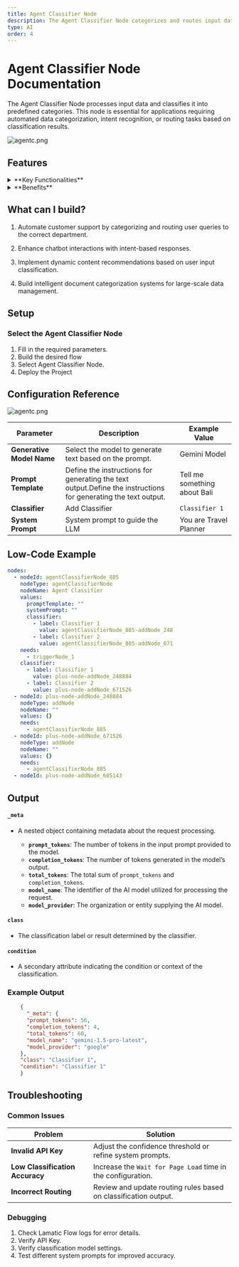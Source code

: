 ```yaml
---
title: Agent Classifier Node
description: The Agent Classifier Node categorizes and routes input data based on predefined classification criteria
type: AI
order: 4
---
```


# Agent Classifier Node Documentation

The Agent Classifier Node processes input data and classifies it into predefined categories. This node is essential for applications requiring automated data categorization, intent recognition, or routing tasks based on classification results.

![agentc.png](./img/agentc/agent-classifier.webp)

## Features

<details>
  <summary>**Key Functionalities**</summary>
  1. **Multi-Input Classification:** Supports both text and structured data inputs for classification. 
  2. **Customizable Categories:** Allows defining specific categories for classification based on application needs. 
  3. **Intent Recognition:** Identifies user intent from textual input and maps it to predefined intents. 
  4. **Automated Routing:** Routes data or user queries to the appropriate workflow based on classification results. 
  5. **LLM Integration:** Uses large language models to enhance classification accuracy and contextual understanding.
</details>

<details>
  <summary>**Benefits**</summary>
  1. **Improved Automation:** Reduces manual intervention by automatically categorizing input data. 
  2. **Enhanced User Experience:** Directs queries or data to the appropriate processing module efficiently. 
  3. **Scalability:** Supports multiple classification tasks across different domains. 
  4. **Efficiency:** Streamlines flow by integrating classification and routing into a single node. 
  5. **AI-Powered Accuracy:** Leverages advanced AI models for context-aware classification.
</details>

## What can I build?

1. Automate customer support by categorizing and routing user queries to the correct department.

1. Enhance chatbot interactions with intent-based responses.

1. Implement dynamic content recommendations based on user input classification.

1. Build intelligent document categorization systems for large-scale data management.

## Setup

### Select the Agent Classifier Node

1. Fill in the required parameters.
1. Build the desired flow
1. Select Agent Classifier Node.
1. Deploy the Project

## Configuration Reference

![agentc.png](./img/agentc/agent-classifier-config.webp)

| **Parameter**             | **Description**                                                                                                | **Example Value**            |
| ------------------------- | -------------------------------------------------------------------------------------------------------------- | ---------------------------- |
| **Generative Model Name** | Select the model to generate text based on the prompt.                                                         | Gemini Model                 |
| **Prompt Template**       | Define the instructions for generating the text output.Define the instructions for generating the text output. | Tell me something about Bali |
| **Classifier**            | Add Classifier                                                                                                 | `Classifier 1`               |
| **System Prompt**         | System prompt to guide the LLM                                                                                 | You are Travel Planner       |

## Low-Code Example

```yaml
nodes:
  - nodeId: agentClassifierNode_885
    nodeType: agentClassifierNode
    nodeName: Agent Classifier
    values:
      promptTemplate: ""
      systemPrompt: ""
      classifier:
        - label: Classifier 1
          value: agentClassifierNode_885-addNode_248
        - label: Classifier 2
          value: agentClassifierNode_885-addNode_671
    needs:
      - triggerNode_1
    classifier:
      - label: Classifier 1
        value: plus-node-addNode_248884
      - label: Classifier 2
        value: plus-node-addNode_671526
  - nodeId: plus-node-addNode_248884
    nodeType: addNode
    nodeName: ""
    values: {}
    needs:
      - agentClassifierNode_885
  - nodeId: plus-node-addNode_671526
    nodeType: addNode
    nodeName: ""
    values: {}
    needs:
      - agentClassifierNode_885
  - nodeId: plus-node-addNode_605143
```

## Output 

#### `_meta`
- A nested object containing metadata about the request processing.

  - **`prompt_tokens`**: The number of tokens in the input prompt provided to the model.
  - **`completion_tokens`**: The number of tokens generated in the model’s output.
  - **`total_tokens`**: The total sum of `prompt_tokens` and `completion_tokens`.
  - **`model_name`**: The identifier of the AI model utilized for processing the request.
  - **`model_provider`**: The organization or entity supplying the AI model.

#### `class`
- The classification label or result determined by the classifier.

#### `condition`
- A secondary attribute indicating the condition or context of the classification.

### Example Output

```json
    {
      "_meta": {
      "prompt_tokens": 56,
      "completion_tokens": 4,
      "total_tokens": 60,
      "model_name": "gemini-1.5-pro-latest",
      "model_provider": "google"
    },
    "class": "Classifier 1",
    "condition": "Classifier 1"
    }
```

## Troubleshooting

### Common Issues

| **Problem**                     | **Solution**                                                    |
| ------------------------------- | --------------------------------------------------------------- |
| **Invalid API Key**             | Adjust the confidence threshold or refine system prompts.       |
| **Low Classification Accuracy** | Increase the `Wait for Page Load` time in the configuration.    |
| **Incorrect Routing**           | Review and update routing rules based on classification output. |

### Debugging

1. Check Lamatic Flow logs for error details.
1. Verify API Key.
1. Verify classification model settings.
1. Test different system prompts for improved accuracy.
